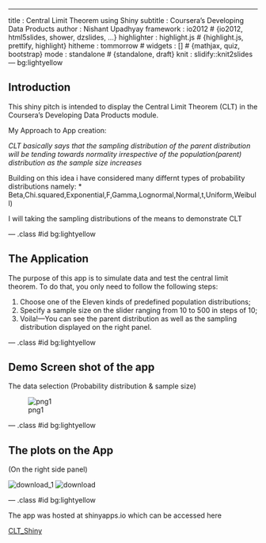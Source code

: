 ---
title       : Central Limit Theorem using Shiny 
subtitle    : Coursera's Developing Data Products
author      : Nishant Upadhyay
framework   : io2012     # {io2012, html5slides, shower, dzslides, ...}
highlighter : highlight.js  # {highlight.js, prettify, highlight}
hitheme     : tommorrow       # 
widgets     : []            # {mathjax, quiz, bootstrap}
mode        : standalone # {standalone, draft}
knit        : slidify::knit2slides
--- bg:lightyellow

## Introduction

This shiny pitch is intended to display the Central Limit Theorem (CLT) in the Coursera's Developing Data Products module.

My Approach to App creation:

_CLT basically says that the sampling distribution of the parent distribution will be tending towards normality irrespective of the population(parent) distribution as the sample size increases_

Building on this idea i have considered many differnt types of probability distributions namely:
  * Beta,Chi.squared,Exponential,F,Gamma,Lognormal,Normal,t,Uniform,Weibull)
  
I will taking the sampling distributions of the means to demonstrate CLT

--- .class #id bg:lightyellow

## The Application

The purpose of this app is to simulate data and test the central limit theorem. To do that, you only need to follow the following steps:

  1. Choose one of the Eleven kinds of predefined population distributions;
  2. Specify a sample size on the slider ranging from 10 to 500 in steps of 10;
  3. Voila!---You can see the parent distribution as well as the sampling distribution displayed on the right panel.

--- .class #id bg:lightyellow

## Demo Screen shot of the app

The data selection (Probability distribution & sample size)


![png1](png1.png)


--- .class #id bg:lightyellow

## The plots on the App 
(On the right side panel)

![download_1](download_1.png)
![download](download.png)

--- .class #id bg:lightyellow

The app was hosted at shinyapps.io which can be accessed here

[CLT_Shiny](https://nishantsbi.shinyapps.io/CLT_Shiny)